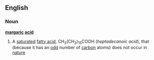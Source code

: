 ==English==
===Noun===
'''[[margaric]] [[acid]]'''
#{{chemistry}} A [[saturated]] [[fatty acid]], CH<sub>3</sub>(CH<sub>2</sub>)<sub>15</sub>COOH (''heptadecanoic acid''), that (because it has an [[odd]] number of [[carbon]] atoms) does not occur in [[nature]]